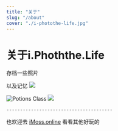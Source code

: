 ```yaml
---
title: "关于"
slug: "/about"
cover: "./i-photothe-life.jpg"
---
```


# 关于i.Phoththe.Life

存档一些照片

以及记忆
![](https://images.unsplash.com/photo-1556740758-90de374c12ad)


![Potions Class](./i-photothe-life-002.jpg)
![](https://photo.bolebook.com/i-photothe-life.jpg)


    ---------------------------------------


也欢迎去 [iMoss.online](https://imoss.online "iMoss.online") 看看其他好玩的


